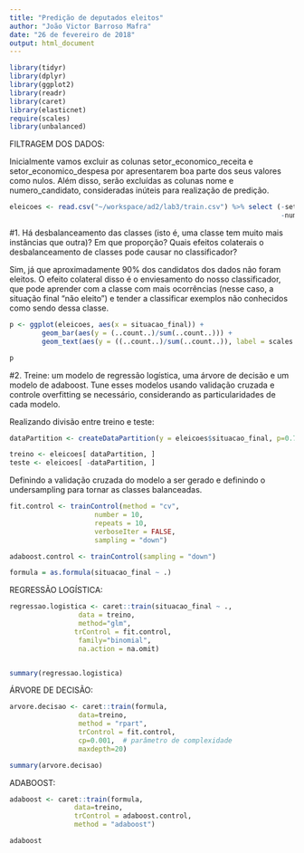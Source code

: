 ```yaml
---
title: "Predição de deputados eleitos"
author: "João Victor Barroso Mafra"
date: "26 de fevereiro de 2018"
output: html_document
---
```


```r
library(tidyr)
library(dplyr)
library(ggplot2)
library(readr)
library(caret)
library(elasticnet)
require(scales)
library(unbalanced)
```

FILTRAGEM DOS DADOS:

Inicialmente vamos excluir as colunas setor_economico_receita e setor_economico_despesa por apresentarem boa parte dos seus valores como nulos. Além disso, serão excluídas as colunas nome e numero_candidato, consideradas inúteis para realização de predição.

```r
eleicoes <- read.csv("~/workspace/ad2/lab3/train.csv") %>% select (-setor_economico_receita, -setor_economico_despesa, -nome,
                                                                   -numero_cadidato)
```

#1. Há desbalanceamento das classes (isto é, uma classe tem muito mais instâncias que outra)? Em que proporção? Quais efeitos colaterais o desbalanceamento de classes pode causar no classificador?

Sim, já que aproximadamente 90% dos candidatos dos dados não foram eleitos. O efeito colateral disso é o enviesamento do nosso classificador, que pode aprender com a classe com mais ocorrências (nesse caso, a situação final "não eleito") e tender a classificar exemplos não conhecidos como sendo dessa classe.

```r
p <- ggplot(eleicoes, aes(x = situacao_final)) +  
        geom_bar(aes(y = (..count..)/sum(..count..))) + 
        geom_text(aes(y = ((..count..)/sum(..count..)), label = scales::percent((..count..)/sum(..count..))), stat = "count", vjust = -0.25) + labs(title = "Proporção da situação final dos candidatos", y = "Proporção", x = "Situação do candidato")

p
```

#2. Treine: um modelo de regressão logística, uma árvore de decisão e um modelo de adaboost. Tune esses modelos usando validação cruzada e controle overfitting se necessário, considerando as particularidades de cada modelo. 

Realizando divisão entre treino e teste:

```r

dataPartition <- createDataPartition(y = eleicoes$situacao_final, p=0.75, list=FALSE)

treino <- eleicoes[ dataPartition, ]
teste <- eleicoes[ -dataPartition, ]

```

Definindo a validação cruzada do modelo a ser gerado e definindo o undersampling para tornar as classes balanceadas.

```r
fit.control <- trainControl(method = "cv", 
                     number = 10, 
                     repeats = 10, 
                     verboseIter = FALSE,
                     sampling = "down")

adaboost.control <- trainControl(sampling = "down")

formula = as.formula(situacao_final ~ .)

```


REGRESSÃO LOGÍSTICA:

```r

regressao.logistica <- caret::train(situacao_final ~ .,
                 data = treino,
                 method="glm",
                trControl = fit.control,
                 family="binomial",
                 na.action = na.omit)


summary(regressao.logistica)

```


ÁRVORE DE DECISÃO:

```r

arvore.decisao <- caret::train(formula,
                 data=treino,
                 method = "rpart",
                 trControl = fit.control,
                 cp=0.001,  # parâmetro de complexidade
                 maxdepth=20)

summary(arvore.decisao)
```


ADABOOST:


```r

adaboost <- caret::train(formula,
                data=treino,
                trControl = adaboost.control,
                method = "adaboost")

adaboost

```








